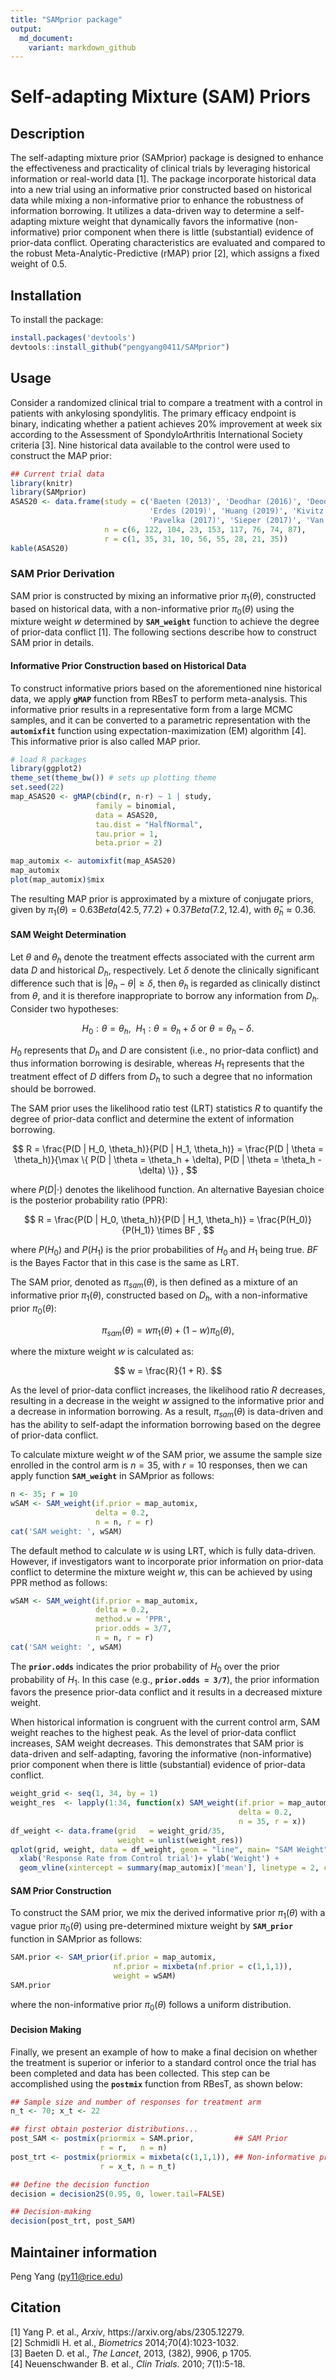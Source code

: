 ```yaml
---
title: "SAMprior package"
output:
  md_document:
    variant: markdown_github
---
```


# Self-adapting Mixture (SAM) Priors 

## Description

The self-adapting mixture prior (SAMprior) package is designed to enhance 
the effectiveness and practicality of clinical trials by leveraging historical 
information or real-world data [1]. The package incorporate historical data 
into a new trial using an informative prior constructed based on historical 
data while mixing a non-informative prior to enhance the robustness of 
information borrowing. It utilizes a data-driven way to determine a self-adapting
mixture weight that dynamically favors the informative (non-informative) prior
component when there is little (substantial) evidence of prior-data conflict.
Operating characteristics are evaluated and compared to the robust 
Meta-Analytic-Predictive (rMAP) prior [2], which assigns a fixed weight of 0.5.

## Installation

To install the package:
```r
install.packages('devtools')
devtools::install_github("pengyang0411/SAMprior")
```


## Usage

Consider a randomized clinical trial to compare a treatment with a control in 
patients with ankylosing spondylitis. The primary efficacy endpoint is binary, 
indicating whether a patient achieves 20% improvement at week six according 
to the Assessment of SpondyloArthritis International Society criteria [3].
Nine historical data available to the control were used to construct the 
MAP prior:

```r
## Current trial data
library(knitr)
library(SAMprior)
ASAS20 <- data.frame(study = c('Baeten (2013)', 'Deodhar (2016)', 'Deodhar (2019)',
                               'Erdes (2019)', 'Huang (2019)', 'Kivitz (2018)',
                               'Pavelka (2017)', 'Sieper (2017)', 'Van der Heijde (2018)'),
                     n = c(6, 122, 104, 23, 153, 117, 76, 74, 87),
                     r = c(1, 35, 31, 10, 56, 55, 28, 21, 35))
kable(ASAS20)
```

### SAM Prior Derivation

SAM prior is constructed by mixing an informative prior $\pi_1(\theta)$, 
constructed based on historical data, with a non-informative prior 
$\pi_0(\theta)$ using the mixture weight $w$ determined by **`SAM_weight`**
function to achieve the degree of prior-data conflict [1]. The following 
sections describe how to construct SAM prior in details.

#### Informative Prior Construction based on Historical Data

To construct informative priors based on the aforementioned nine historical 
data, we apply **`gMAP`** function from RBesT to perform meta-analysis. This 
informative prior results in a representative form from a large MCMC samples, 
and it can be converted to a parametric representation with the 
**`automixfit`** function using expectation-maximization (EM) algorithm [4].
This informative prior is also called MAP prior.

```r
# load R packages
library(ggplot2)
theme_set(theme_bw()) # sets up plotting theme
set.seed(22)
map_ASAS20 <- gMAP(cbind(r, n-r) ~ 1 | study,
                   family = binomial,
                   data = ASAS20, 
                   tau.dist = "HalfNormal", 
                   tau.prior = 1,
                   beta.prior = 2)

map_automix <- automixfit(map_ASAS20)
map_automix
plot(map_automix)$mix
```

The resulting MAP prior is approximated by a mixture of conjugate priors, 
given by $\pi_1(\theta) = 0.63 Beta(42.5, 77.2) + 0.37 Beta(7.2, 12.4)$, with 
$\hat{\theta}_h \approx 0.36$.

#### SAM Weight Determination

Let $\theta$ and $\theta_h$ denote the treatment effects associated with the
current arm data $D$ and historical $D_h$, respectively. Let $\delta$ denote
the clinically significant difference such that is $|\theta_h - \theta| \ge \delta$,
then $\theta_h$ is regarded as clinically distinct from $\theta$, and it is 
therefore inappropriate to borrow any information from $D_h$. Consider two
hypotheses:

$$
H_0: \theta = \theta_h, ~~ H_1: \theta = \theta_h + \delta ~ \text{or} ~ \theta = \theta_h - \delta.
$$

$H_0$ represents that $D_h$ and $D$ are consistent (i.e., no prior-data 
conflict) and thus information borrowing is desirable, whereas $H_1$ represents
that the treatment effect of $D$ differs from $D_h$ to such a degree that no
information should be borrowed.

The SAM prior uses the likelihood ratio test (LRT) statistics $R$ to quantify
the degree of prior-data conflict and determine the extent of information 
borrowing.

$$
R = \frac{P(D | H_0, \theta_h)}{P(D | H_1, \theta_h)} = \frac{P(D | \theta = \theta_h)}{\max \{ P(D | \theta = \theta_h + \delta), P(D | \theta = \theta_h - \delta) \}} ,
$$

where $P(D | \cdot)$ denotes the likelihood function. An alternative Bayesian
choice is the posterior probability ratio (PPR):

$$
R = \frac{P(D | H_0, \theta_h)}{P(D | H_1, \theta_h)} = \frac{P(H_0)}{P(H_1)} \times BF ,
$$

where $P(H_0)$ and $P(H_1)$ is the prior probabilities of $H_0$ and $H_1$ 
being true. $BF$ is the Bayes Factor that in this case is the same as LRT.

The SAM prior, denoted as $\pi_{sam}(\theta)$, is then defined as a mixture
of an informative prior $\pi_1(\theta)$, constructed based on $D_h$, with a 
non-informative prior $\pi_0(\theta)$:

$$
\pi_{sam}(\theta) = w \pi_1(\theta) + (1 - w) \pi_0(\theta),
$$

where the mixture weight $w$ is calculated as:

$$
w = \frac{R}{1 + R}.
$$ 

As the level of prior-data conflict increases, the likelihood ratio $R$ 
decreases, resulting in a decrease in the weight $w$ assigned to the 
informative prior and a decrease in information borrowing. As a result,
$\pi_{sam}(\theta)$ is data-driven and has the ability to self-adapt the 
information borrowing based on the degree of prior-data conflict.

To calculate mixture weight $w$ of the SAM prior, we assume the sample size 
enrolled in the control arm is $n = 35$, with $r = 10$ responses, then we can 
apply function **`SAM_weight`** in SAMprior as follows: 
```r
n <- 35; r = 10 
wSAM <- SAM_weight(if.prior = map_automix, 
                   delta = 0.2,
                   n = n, r = r)
cat('SAM weight: ', wSAM)
```

The default method to calculate $w$ is using LRT, which is fully data-driven.
However, if investigators want to incorporate prior information on prior-data
conflict to determine the mixture weight $w$, this can be achieved by using 
PPR method as follows:
```r
wSAM <- SAM_weight(if.prior = map_automix, 
                   delta = 0.2,
                   method.w = 'PPR',
                   prior.odds = 3/7,
                   n = n, r = r)
cat('SAM weight: ', wSAM)
```
The **`prior.odds`** indicates the prior probability of $H_0$ over the prior 
probability of $H_1$. In this case (e.g., **`prior.odds = 3/7`**), the prior 
information favors the presence prior-data conflict and it results in a 
decreased mixture weight.

When historical information is congruent with the current control arm, SAM 
weight reaches to the highest peak. As the level of prior-data conflict 
increases, SAM weight decreases. This demonstrates that SAM prior is data-driven
and self-adapting, favoring the informative (non-informative) prior component 
when there is little (substantial) evidence of prior-data conflict.
```r
weight_grid <- seq(1, 34, by = 1)
weight_res  <- lapply(1:34, function(x) SAM_weight(if.prior = map_automix, 
                                                   delta = 0.2,
                                                   n = 35, r = x))
df_weight <- data.frame(grid   = weight_grid/35,
                        weight = unlist(weight_res))
qplot(grid, weight, data = df_weight, geom = "line", main= "SAM Weight") +
  xlab('Response Rate from Control trial')+ ylab('Weight') +
  geom_vline(xintercept = summary(map_automix)['mean'], linetype = 2, col = 'blue') 
```

#### SAM Prior Construction

To construct the SAM prior, we mix the derived informative prior $\pi_1(\theta)$ 
with a vague prior $\pi_0(\theta)$ using pre-determined mixture weight by 
**`SAM_prior`** function in SAMprior as follows: 
```r
SAM.prior <- SAM_prior(if.prior = map_automix, 
                       nf.prior = mixbeta(nf.prior = c(1,1,1)),
                       weight = wSAM)
SAM.prior
```
where the non-informative prior $\pi_0(\theta)$ follows a uniform distribution.

#### Decision Making

Finally, we present an example of how to make a final decision on whether the 
treatment is superior or inferior to a standard control once the trial has been 
completed and data has been collected. This step can be accomplished using the 
**`postmix`** function from RBesT, as shown below:
```r
## Sample size and number of responses for treatment arm
n_t <- 70; x_t <- 22 

## first obtain posterior distributions...
post_SAM <- postmix(priormix = SAM.prior,         ## SAM Prior
                    r = r,   n = n)
post_trt <- postmix(priormix = mixbeta(c(1,1,1)), ## Non-informative prior
                    r = x_t, n = n_t)

## Define the decision function
decision = decision2S(0.95, 0, lower.tail=FALSE)

## Decision-making
decision(post_trt, post_SAM)
```



## Maintainer information

Peng Yang ([py11@rice.edu](mailto:py11@rice))


## Citation

[1] Yang P. et al., _Arxiv_, https://arxiv.org/abs/2305.12279. \
[2] Schmidli H. et al., _Biometrics_ 2014;70(4):1023-1032. \
[3] Baeten D. et al., _The Lancet_, 2013, (382), 9906, p 1705. \
[4] Neuenschwander B. et al., _Clin Trials_. 2010; 7(1):5-18. 

